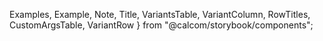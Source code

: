   Examples,
  Example,
  Note,
  Title,
  VariantsTable,
  VariantColumn,
  RowTitles,
  CustomArgsTable,
  VariantRow
} from "@calcom/storybook/components";

<Meta title="UI/Button" component={Button} />

<Title title="Buttons" suffix="Brief" subtitle="Version 2.0 — Last Update: 22 Aug 2022"/>


## Definition
Button are clickable elements that initiates user actions. Labels in the button guide users to what action will occur when the user interacts with it.

## Structure

<CustomArgsTable of={Button} />


<Examples title="Button style" footnote={
  <ul>
  <li>Primary: Signals most important actions at any given point in the application.</li>
  <li>Secondary: Gives visual weight to actions that are important</li>
  <li>Minimal: Used for actions that we want to give very little significane to</li>
  </ul>
}>
  <Example title="Primary">
    <Button className="sb-fake-pseudo--focus">Button text</Button>
  </Example>
  <Example title="Secondary">
    <Button color="secondary">Button text</Button>
  </Example>
  <Example title="Minimal">
    <Button color="minimal">Button text</Button>
  </Example>
</Examples>

<Examples title="State">
  <Example title="Default">
    <Button>Button text</Button>
  </Example>
  <Example title="Hover">
      <Button className="sb-pseudo--hover">Button text</Button>
  </Example>
  <Example title="Focus">
    <Button className="sb-pseudo--focus">Button text</Button>
  </Example>
  <Example title="Disabled">
    <Button disabled>Button text</Button>
  </Example>
  <Example title="Loading">
    <Button loading>Button text</Button>
  </Example>
</Examples>

<Examples title="Icons">
  <Example title="Default">
    <Button>Button text</Button>
  </Example>
  <Example title="Icon left">
      <Button StartIcon={Plus}>Button text</Button>
  </Example>
  <Example title="Icon right">
    <Button EndIcon={Plus}>Button text</Button>
  </Example>
</Examples>

<Examples title="Icons">
  <Example title="Icon Normal">
      <Button StartIcon={X} variant="icon" size="base" color="minimal"></Button>
  </Example>
  <Example title="Icon Small">
      <Button StartIcon={X} variant="icon" size="sm" color="minimal"></Button>
  </Example>
   <Example title="Icon Loading">
      <Button StartIcon={X} variant="icon" size="sm" color="minimal" loading></Button>
  </Example>
</Examples>

## Anatomy
Button are clickable elements that initiates user actions. Labels in the button guide users to what action will occur when the user interacts with it.

## Usage

<Note>In general, there should be only one Primary button in any application context</Note>
<Note>Aim to use maximum 2 words for the button label. Button size can be flexible based on the visual hierarchy and devices. </Note>
<Note>Hover state variant for Mobile button is an option for assistive device.</Note>

<Title offset title="Buttons" suffix="Variants" />

<Canvas>
  <Story name="All variants">
    <VariantsTable titles={['Primary', 'Secondary', 'Minimal', 'Destructive',"Icon"]} columnMinWidth={150}>
      <VariantRow variant="Default">
        <Button>Button text</Button>
        <Button color="secondary">Button text</Button>
        <Button color="minimal">Button text</Button>
        <Button color="destructive">Button text</Button>
        <Button color="destructive" variant="icon" StartIcon={X}></Button>
      </VariantRow>
      <VariantRow variant="Hover">
        <Button className="sb-pseudo--hover">Button text</Button>
        <Button className="sb-pseudo--hover" color="secondary">Button text</Button>
        <Button className="sb-pseudo--hover" color="minimal">Button text</Button>
        <Button className="sb-pseudo--hover" color="destructive">Button text</Button>
        <Button className="sb-pseudo--hover" color="destructive" variant="icon" StartIcon={X}></Button>
      </VariantRow>
      <VariantRow variant="Focus">
        <Button className="sb-pseudo--focus">Button text</Button>
        <Button className="sb-pseudo--focus" color="secondary">Button text</Button>
        <Button className="sb-pseudo--focus" color="minimal">Button text</Button>
        <Button className="sb-pseudo--focus" color="destructive">Button text</Button>
        <Button className="sb-pseudo--focus" color="destructive" variant="icon" StartIcon={X}></Button>
      </VariantRow>
      <VariantRow variant="Loading">
        <Button loading>Button text</Button>
        <Button loading color="secondary">Button text</Button>
        <Button loading color="minimal">Button text</Button>
        <Button loading color="destructive">Button text</Button>
        <Button loading color="destructive" variant="icon" StartIcon={X}></Button>
      </VariantRow>
      <VariantRow variant="Disabled">
        <Button disabled>Button text</Button>
        <Button disabled color="secondary">Button text</Button>
        <Button disabled color="minimal">Button text</Button>
        <Button disabled color="destructive">Button text</Button>
        <Button disabled color="minimal" variant="icon" StartIcon={X}></Button>
      </VariantRow>
    </VariantsTable>
  </Story>
  <Story name="Button Playground"
         args={{
           color: 'primary',
           size: 'base',
           loading: false,
           disabled: false,
           children: 'Button text',
           className: ''
         }}
         argTypes={{
            color: {
              control: {
                type: 'inline-radio',
                options: ['primary', 'secondary', 'minimal', 'destructive']
              }
            },
            size: {
              control: {
                type: 'inline-radio',
                options: ['base', 'sm']
              }
            },
            loading: {
              control: {
                type: 'boolean'
              }
            },
            disabled: {
              control: {
                type: 'boolean'
              }
            },
            children: {
              control: {
                type: 'text'
              }
            },
            className: {
              control: {
                type: 'inline-radio',
                options: ['', 'sb-pseudo--hover', 'sb-pseudo--focus']
              }
            }
      }}
  >
    {({ color, size, loading, disabled, children, className }) => (
  <VariantsTable titles={["Light & Dark Modes"]} columnMinWidth={150}>
    <VariantRow variant="Button">
      <Button
        color={color}
        size={size}
        variant="default"
        loading={loading}
        disabled={disabled}
        className={className}
      >
        {children}
      </Button>
    </VariantRow>
  </VariantsTable>
    )}
  </Story>
</Canvas>
